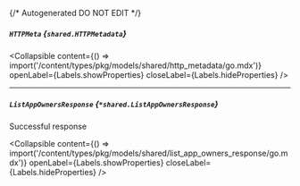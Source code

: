 {/* Autogenerated DO NOT EDIT  */}

##### `HTTPMeta` *{`shared.HTTPMetadata`}*

<Collapsible content={() => import('/content/types/pkg/models/shared/http_metadata/go.mdx')} openLabel={Labels.showProperties} closeLabel={Labels.hideProperties} />


---
##### `ListAppOwnersResponse` *{`*shared.ListAppOwnersResponse`}*
Successful response

<Collapsible content={() => import('/content/types/pkg/models/shared/list_app_owners_response/go.mdx')} openLabel={Labels.showProperties} closeLabel={Labels.hideProperties} />



